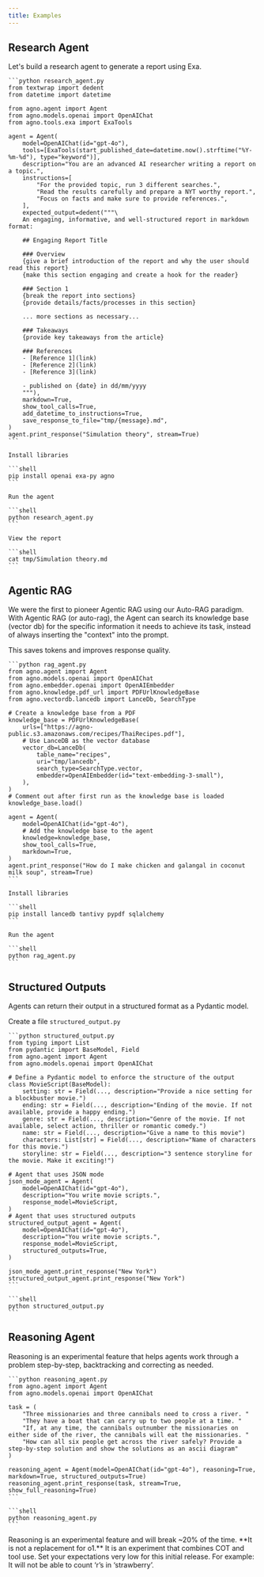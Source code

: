 ```yaml
---
title: Examples
---
```


## Research Agent

Let's build a research agent to generate a report using Exa.

<Steps>
  <Step title="Create a research agent">

    ```python research_agent.py
    from textwrap import dedent
    from datetime import datetime

    from agno.agent import Agent
    from agno.models.openai import OpenAIChat
    from agno.tools.exa import ExaTools

    agent = Agent(
        model=OpenAIChat(id="gpt-4o"),
        tools=[ExaTools(start_published_date=datetime.now().strftime("%Y-%m-%d"), type="keyword")],
        description="You are an advanced AI researcher writing a report on a topic.",
        instructions=[
            "For the provided topic, run 3 different searches.",
            "Read the results carefully and prepare a NYT worthy report.",
            "Focus on facts and make sure to provide references.",
        ],
        expected_output=dedent("""\
        An engaging, informative, and well-structured report in markdown format:

        ## Engaging Report Title

        ### Overview
        {give a brief introduction of the report and why the user should read this report}
        {make this section engaging and create a hook for the reader}

        ### Section 1
        {break the report into sections}
        {provide details/facts/processes in this section}

        ... more sections as necessary...

        ### Takeaways
        {provide key takeaways from the article}

        ### References
        - [Reference 1](link)
        - [Reference 2](link)
        - [Reference 3](link)

        - published on {date} in dd/mm/yyyy
        """),
        markdown=True,
        show_tool_calls=True,
        add_datetime_to_instructions=True,
        save_response_to_file="tmp/{message}.md",
    )
    agent.print_response("Simulation theory", stream=True)
    ```

  </Step>
  <Step title="Run the agent">

    Install libraries

    ```shell
    pip install openai exa-py agno
    ```

    Run the agent

    ```shell
    python research_agent.py
    ```

    View the report

    ```shell
    cat tmp/Simulation theory.md
    ```

  </Step>
</Steps>

## Agentic RAG

We were the first to pioneer Agentic RAG using our Auto-RAG paradigm. With Agentic RAG (or auto-rag), the Agent can search its knowledge base (vector db) for the specific information it needs to achieve its task, instead of always inserting the "context" into the prompt.

This saves tokens and improves response quality.

<Steps>
  <Step title="Create a RAG agent">

    ```python rag_agent.py
    from agno.agent import Agent
    from agno.models.openai import OpenAIChat
    from agno.embedder.openai import OpenAIEmbedder
    from agno.knowledge.pdf_url import PDFUrlKnowledgeBase
    from agno.vectordb.lancedb import LanceDb, SearchType

    # Create a knowledge base from a PDF
    knowledge_base = PDFUrlKnowledgeBase(
        urls=["https://agno-public.s3.amazonaws.com/recipes/ThaiRecipes.pdf"],
        # Use LanceDB as the vector database
        vector_db=LanceDb(
            table_name="recipes",
            uri="tmp/lancedb",
            search_type=SearchType.vector,
            embedder=OpenAIEmbedder(id="text-embedding-3-small"),
        ),
    )
    # Comment out after first run as the knowledge base is loaded
    knowledge_base.load()

    agent = Agent(
        model=OpenAIChat(id="gpt-4o"),
        # Add the knowledge base to the agent
        knowledge=knowledge_base,
        show_tool_calls=True,
        markdown=True,
    )
    agent.print_response("How do I make chicken and galangal in coconut milk soup", stream=True)
    ```

  </Step>
  <Step title="Run the agent">

    Install libraries

    ```shell
    pip install lancedb tantivy pypdf sqlalchemy
    ```

    Run the agent

    ```shell
    python rag_agent.py
    ```

  </Step>
</Steps>

## Structured Outputs

Agents can return their output in a structured format as a Pydantic model.

Create a file `structured_output.py`

<Steps>
  <Step title="Create a structured output agent">

    ```python structured_output.py
    from typing import List
    from pydantic import BaseModel, Field
    from agno.agent import Agent
    from agno.models.openai import OpenAIChat

    # Define a Pydantic model to enforce the structure of the output
    class MovieScript(BaseModel):
        setting: str = Field(..., description="Provide a nice setting for a blockbuster movie.")
        ending: str = Field(..., description="Ending of the movie. If not available, provide a happy ending.")
        genre: str = Field(..., description="Genre of the movie. If not available, select action, thriller or romantic comedy.")
        name: str = Field(..., description="Give a name to this movie")
        characters: List[str] = Field(..., description="Name of characters for this movie.")
        storyline: str = Field(..., description="3 sentence storyline for the movie. Make it exciting!")

    # Agent that uses JSON mode
    json_mode_agent = Agent(
        model=OpenAIChat(id="gpt-4o"),
        description="You write movie scripts.",
        response_model=MovieScript,
    )
    # Agent that uses structured outputs
    structured_output_agent = Agent(
        model=OpenAIChat(id="gpt-4o"),
        description="You write movie scripts.",
        response_model=MovieScript,
        structured_outputs=True,
    )

    json_mode_agent.print_response("New York")
    structured_output_agent.print_response("New York")
    ```

  </Step>
  <Step title="Run the agent">

    ```shell
    python structured_output.py
    ```

  </Step>
</Steps>

## Reasoning Agent

Reasoning is an experimental feature that helps agents work through a problem step-by-step, backtracking and correcting as needed.

<Steps>
  <Step title="Create a reasoning agent">

    ```python reasoning_agent.py
    from agno.agent import Agent
    from agno.models.openai import OpenAIChat

    task = (
        "Three missionaries and three cannibals need to cross a river. "
        "They have a boat that can carry up to two people at a time. "
        "If, at any time, the cannibals outnumber the missionaries on either side of the river, the cannibals will eat the missionaries. "
        "How can all six people get across the river safely? Provide a step-by-step solution and show the solutions as an ascii diagram"
    )

    reasoning_agent = Agent(model=OpenAIChat(id="gpt-4o"), reasoning=True, markdown=True, structured_outputs=True)
    reasoning_agent.print_response(task, stream=True, show_full_reasoning=True)
    ```

  </Step>
  <Step title="Run the reasoning agent">

    ```shell
    python reasoning_agent.py
    ```

  </Step>
</Steps>

<Warning>
  Reasoning is an experimental feature and will break ~20% of the time. **It is
  not a replacement for o1.** It is an experiment that combines COT and tool
  use. Set your expectations very low for this initial release. For example: It
  will not be able to count ‘r’s in ‘strawberry’.
</Warning>
